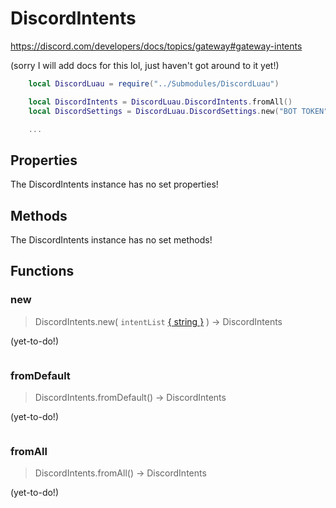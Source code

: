 [//]: # (This file was automatically compiled through the Generator luau code under this repository)
[//]: # (if you want to edit the documentation of discord-luau, please write changes)
[//]: # (to the discord-luau repository itself, we extract the comments from discord-luau and translate)
[//]: # (them into markdown files that Nextra can interpret!)

[//]: # (----- NEXTRA COMPONENTS IMPORT ----- )


[//]: # (----- DOCUMENT HEADER ----- )

# DiscordIntents

https://discord.com/developers/docs/topics/gateway#gateway-intents

(sorry I will add docs for this lol, just haven't got around to it yet!)

```lua
	local DiscordLuau = require("../Submodules/DiscordLuau")

	local DiscordIntents = DiscordLuau.DiscordIntents.fromAll()
	local DiscordSettings = DiscordLuau.DiscordSettings.new("BOT TOKEN", DiscordIntents)

	...
```

[//]: # (----- DOCUMENT PROPERTIES ----- )

## Properties

The DiscordIntents instance has no set properties!

[//]: # (----- DOCUMENT METHODS ----- )

## Methods

The DiscordIntents instance has no set methods!

[//]: # (----- DOCUMENT FUNCTIONS ----- )

## Functions

### new

> DiscordIntents.new( `intentList` [\{ string }](https://www.lua.org/pil/2.4.html) ) ->  DiscordIntents 

(yet-to-do!)

```lua

```
### fromDefault

> DiscordIntents.fromDefault() ->  DiscordIntents 

(yet-to-do!)

```lua

```
### fromAll

> DiscordIntents.fromAll() ->  DiscordIntents 

(yet-to-do!)

```lua

```

